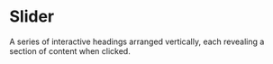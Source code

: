 # Slider
A series of interactive headings arranged vertically, each revealing a section of content when clicked.




